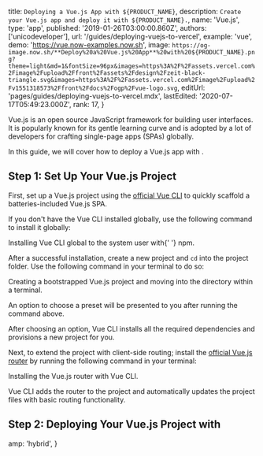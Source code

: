 
  title: `Deploying a Vue.js App with ${PRODUCT_NAME}`,
  description: `Create your Vue.js app and deploy it with ${PRODUCT_NAME}.`,
  name: 'Vue.js',
  type: 'app',
  published: '2019-01-26T03:00:00.860Z',
  authors: ['unicodeveloper'],
  url: '/guides/deploying-vuejs-to-vercel',
  example: 'vue',
  demo: 'https://vue.now-examples.now.sh',
  image: `https://og-image.now.sh/**Deploy%20a%20Vue.js%20App**%20with%20${PRODUCT_NAME}.png?theme=light&md=1&fontSize=96px&images=https%3A%2F%2Fassets.vercel.com%2Fimage%2Fupload%2Ffront%2Fassets%2Fdesign%2Fzeit-black-triangle.svg&images=https%3A%2F%2Fassets.vercel.com%2Fimage%2Fupload%2Fv1551318573%2Ffront%2Fdocs%2Fogp%2Fvue-logo.svg`,
  editUrl: 'pages/guides/deploying-vuejs-to-vercel.mdx',
  lastEdited: '2020-07-17T05:49:23.000Z',
  rank: 17,
}

Vue.js is an open source JavaScript framework for building user interfaces. It is popularly known for its gentle learning curve and is adopted by a lot of developers for crafting single-page apps (SPAs) globally.

In this guide, we will cover how to deploy a Vue.js app with [<ProductName />](/docs/v2).

## Step 1: Set Up Your Vue.js Project

First, set up a Vue.js project using the [official Vue CLI](https://cli.vuejs.org/guide/) to quickly scaffold a batteries-included Vue.js SPA.

If you don't have the Vue CLI installed globally, use the following command to install it globally:

<Snippet width="100%" dark text="npm i -g @vue/cli" />
<Caption>
  Installing Vue CLI global to the system user with{' '}
  <Link href="https://www.npmjs.com">npm</Link>.
</Caption>

After a successful installation, create a new project and `cd` into the project folder. Use the following command in your terminal to do so:

<Snippet width="100%" dark text="vue create vue-project && cd vue-project" />
<Caption>
  Creating a bootstrapped Vue.js project and moving into the directory within a
  terminal.
</Caption>

An option to choose a preset will be presented to you after running the command above.

After choosing an option, Vue CLI installs all the required dependencies and provisions a new project for you.

Next, to extend the project with client-side routing; install the [official Vue.js router](https://router.vuejs.org/) by running the following command in your terminal:

<Snippet width="100%" dark text="vue add router" />
<Caption>Installing the Vue.js router with Vue CLI.</Caption>

Vue CLI adds the router to the project and automatically updates the project files with basic routing functionality.

## Step 2: Deploying Your Vue.js Project with <NameWrapper name={PRODUCT_NAME} />

<DeploySection meta={meta} />


  amp: 'hybrid',
}
